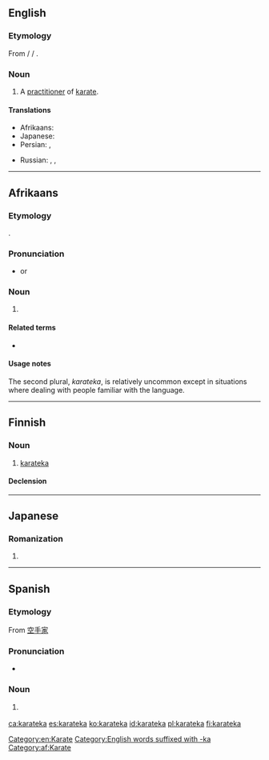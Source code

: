 ==English==

===Etymology===
From {{etyl|ja|en}} {{term|空手家|lang=ja}} / {{term|からてか|lang=ja}} / {{term|karateka|lang=ja}}.

===Noun===
{{en-noun|karateka}}

# A [[practitioner]] of [[karate]].

====Translations====
{{trans-top|practitioner of karate}}
* Afrikaans: {{t|af|karateka}}
* Japanese: {{t|ja|空手家|tr=からてか, karateka|sc=Jpan}}
* Persian: {{t|fa|کاراته‌کا|tr=kârâtekâ}}, {{t|fa|کاراته‌کار|tr=kârâtekâr}}
{{trans-mid}}
* Russian: {{t|ru|каратэка|m|f|tr=karatéka|sc=Cyrl}}, {{t+|ru|каратист|m|tr=karatíst|sc=Cyrl}}, {{t|ru|каратистка|f|tr=karatístka|sc=Cyrl}}
{{trans-bottom}}

[[Category:en:Karate]]
[[Category:English words suffixed with -ka]]

----

==Afrikaans==

===Etymology===
{{borrowing|ja|空手家|tr=karateka|lang=af}}.

===Pronunciation===
* {{hyphenation|kara|teka|lang=af}} or {{hyphenation|karateka|nocaption=1|lang=af}}

===Noun===
{{af-noun|karatekas|pl2=karateka}}

# {{l|en|karateka}}

[[Category:af:Karate]]

====Related terms====
* {{l|af|karate}}

====Usage notes====
The second plural, ''karateka'', is relatively uncommon except in situations where dealing with people familiar with the {{l|en|Japanese}} language.

----

==Finnish==

===Noun===
{{fi-noun}}

# [[#English|karateka]]

====Declension====
{{fi-decl-kala|karatek|||a}}

----

==Japanese==

===Romanization===
{{ja-romaji}}

# {{ja-romanization of|からてか}}

----

==Spanish==

===Etymology===
From {{etyl|ja|es}} [[空手家]]

===Pronunciation===
* {{IPA|[ka̠.ɾa̠ˈte̞.ka̠]|lang=es}}

===Noun===
{{es-noun|mf}}
# {{context|martial arts|lang=es}} {{l|en|karateka}}

[[ca:karateka]]
[[es:karateka]]
[[ko:karateka]]
[[id:karateka]]
[[pl:karateka]]
[[fi:karateka]]